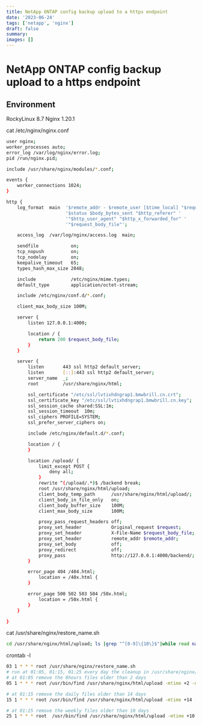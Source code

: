 ```yaml
---
title: NetApp ONTAP config backup upload to a https endpoint
date: '2023-06-24'
tags: ['netapp', 'nginx']
draft: false
summary:
images: []
---
```


# NetApp ONTAP config backup upload to a https endpoint
## Environment
RockyLinux 8.7
Nginx 1.20.1


cat /etc/nginx/nginx.conf
```bash
user nginx;
worker_processes auto;
error_log /var/log/nginx/error.log;
pid /run/nginx.pid;

include /usr/share/nginx/modules/*.conf;

events {
    worker_connections 1024;
}

http {
    log_format  main  '$remote_addr - $remote_user [$time_local] "$request" '
                      '$status $body_bytes_sent "$http_referer" '
                      '"$http_user_agent" "$http_x_forwarded_for" '
                      '"$request_body_file"';

    access_log  /var/log/nginx/access.log  main;

    sendfile            on;
    tcp_nopush          on;
    tcp_nodelay         on;
    keepalive_timeout   65;
    types_hash_max_size 2048;

    include             /etc/nginx/mime.types;
    default_type        application/octet-stream;

    include /etc/nginx/conf.d/*.conf;

    client_max_body_size 100M;

    server {
        listen 127.0.0.1:4000;

        location / {
            return 200 $request_body_file;
        }
    }

    server {
        listen       443 ssl http2 default_server;
        listen       [::]:443 ssl http2 default_server;
        server_name  _;
        root         /usr/share/nginx/html;

        ssl_certificate "/etc/ssl/lvtixhdngrap1.bmwbrill.cn.crt";
        ssl_certificate_key "/etc/ssl/lvtixhdngrap1.bmwbrill.cn.key";
        ssl_session_cache shared:SSL:1m;
        ssl_session_timeout  10m;
        ssl_ciphers PROFILE=SYSTEM;
        ssl_prefer_server_ciphers on;

        include /etc/nginx/default.d/*.conf;

        location / {
        }

        location /upload/ {
            limit_except POST {
                deny all;
            }
            rewrite ^(/upload/.*)$ /backend break;
            root /usr/share/nginx/html/upload;
            client_body_temp_path      /usr/share/nginx/html/upload/;
            client_body_in_file_only   on;
            client_body_buffer_size    100M;
            client_max_body_size       100M;

            proxy_pass_request_headers off;
            proxy_set_header           Original_request $request;
            proxy_set_header           X-File-Name $request_body_file;
            proxy_set_header           remote_addr $remote_addr;
            proxy_set_body             off;
            proxy_redirect             off;
            proxy_pass                 http://127.0.0.1:4000/backend/;
        }

        error_page 404 /404.html;
            location = /40x.html {
        }

        error_page 500 502 503 504 /50x.html;
            location = /50x.html {
        }
    }

}
```


cat /usr/share/nginx/restore_name.sh
```bash
cd /usr/share/nginx/html/upload; ls |grep "^[0-9]\{10\}$"|while read name; do original=`7za l $name|grep "\.pkg"|head -n 1|awk -F '.pkg.' '{print $2}'|awk -F '-01' '{print $1$2}'`; echo mv $name $original; done |sh
```

crontab -l
```bash
03 1 * * * root /usr/share/nginx/restore_name.sh
# run at 01:05, 01:15, 01:25 every day the cleanup in /usr/share/nginx/html/upload
# at 01:05 remove the 8hours files older than 2 days
05 1 * * * root /usr/bin/find /usr/share/nginx/html/upload -mtime +2 -name "*.8hour.*" -print -delete

# at 01:15 remove the daily files older than 14 days
15 1 * * * root /usr/bin/find /usr/share/nginx/html/upload -mtime +14 -name "*.daily.*" -print -delete

# at 01:25 remove the weekly files older than 10 days
25 1 * * * root  /usr/bin/find /usr/share/nginx/html/upload -mtime +10 -name "*.weekly.*" -print -delete
```
